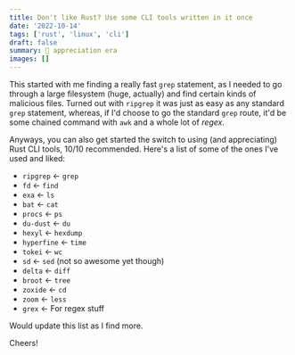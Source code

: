 ```yaml
---
title: Don't like Rust? Use some CLI tools written in it once
date: '2022-10-14'
tags: ['rust', 'linux', 'cli']
draft: false
summary: 🦀 appreciation era
images: []
---
```


This started with me finding a really fast `grep` statement, as I needed to go through a large filesystem (huge, actually) and find certain kinds of malicious files. Turned out with `ripgrep` it was just as easy as any standard `grep` statement, whereas, if I'd choose to go the standard `grep` route, it'd be some chained command with `awk` and a whole lot of _regex_.

Anyways, you can also get started the switch to using (and appreciating) Rust CLI tools, 10/10 recommended. Here's a list of some of the ones I've used and liked:

- `ripgrep` <- `grep`
- `fd` <- `find`
- `exa` <- `ls`
- `bat` <- `cat`
- `procs` <- `ps`
- `du-dust` <- `du`
- `hexyl` <- `hexdump`
- `hyperfine` <- `time`
- `tokei` <- `wc`
- `sd` <- `sed` (not so awesome yet though)
- `delta` <- `diff`
- `broot` <- `tree`
- `zoxide` <- `cd`
- `zoom` <- `less`
- `grex` <- For regex stuff

Would update this list as I find more.

Cheers!
